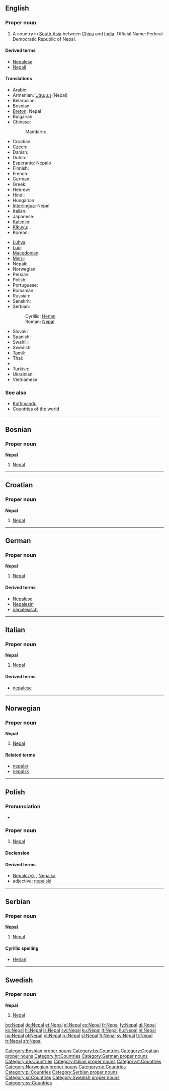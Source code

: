 {{also|Népal}}
==English==
{{wikipedia}}

===Proper noun===
{{en-proper-noun}}

# A country in [[South Asia]] between [[China]] and [[India]]. Official Name: Federal Democratic Republic of Nepal.

====Derived terms====
* [[Nepalese]]
* [[Nepali]]

====Translations====
{{trans-top|Federal Democratic Republic of Nepal}}
* Arabic: {{t|ar|نيبال|m|tr=nibaal|sc=Arab}}
* Armenian: [[Նեպալ]] (Nepal)
* Belarusian: {{t|be|Непал|m|tr=Nepál|sc=Cyrl}}
* Bosnian: {{t-|bs|Nepal|m}}
* [[Breton]]: Nepal
* Bulgarian: {{t|bg|Непал|f|tr=Nepal|sc=Cyrl}}
* Chinese:
*: Mandarin: {{t|zh|尼泊爾|sc=Hani}},  {{t|zh|尼泊尔|tr=Níbó'ěr|sc=Hani}}
* Croatian: {{t-|hr|Nepal|m}}
* Czech: {{t-|cs|Nepál|m}}
* Danish: {{t-|da|Nepal}}
* Dutch: {{t+|nl|Nepal}}
* Esperanto: [[Nepalo]]
* Finnish: {{t+|fi|Nepal}}
* French: {{t+|fr|Népal|m}}
* German: {{t+|de|Nepal}}
* Greek: {{t+|el|Νεπάλ|sc=Grek}}
* Hebrew: {{t|he|נפאל|tr=nepal|sc=Hebr}}
* Hindi: {{t|hi|नेपाल|tr=Nepāl|sc=Deva}}
* Hungarian: {{t+|hu|Nepál}}
* [[Interlingua]]: Nepal
* Italian: {{t-|it|Nepal|m}}
* Japanese: {{t+|ja|ネパール|tr=nepāru|sc=Jpan}}
* [[Kalenjin]]: {{tø|kln|Nepal}}
* [[Kikuyu]]: {{tø|ki|Nepal}},  {{tø|ki|Nepal}}
* Korean: {{t|ko|네팔|tr=Nepal|sc=Kore}}
{{trans-mid}}
* [[Luhya]]: {{tø|luy|Nepal}}
* [[Luo]]: {{tø|luo|Nepal}}
* [[Macedonian]]: {{t+|mk|Непал|m|tr=Népal|sc=Cyrl|xs=Macedonian}}
* [[Meru]]: {{tø|mer|Nepal}}
* Nepali: {{t|ne|नेपाल|tr=Nepāl|sc=Deva}}
* Norwegian: {{t+|no|Nepal}}
* Persian: {{t-|fa|نپال|tr=Nepâl|sc=fa-Arab|xs=Persian}}
* Polish: {{t+|pl|Nepal|m}}
* Portuguese: {{t+|pt|Nepal}}
* Romanian: {{t-|ro|Nepal|n}}
* Russian: {{t+|ru|Непал|m|tr=Nepál|sc=Cyrl}}
* Sanskrit: {{t|sa|नेपाल|sc=Deva}}
* Serbian:
*: Cyrillic: [[Непал#Serbian|Непал]] {{m}}
*: Roman: [[Nepal#Serbian|Nepal]] {{m}}
* Slovak: {{t-|sk|Nepál}}
* Spanish: {{t+|es|Nepal}}
* Swahili: {{t+|sw|Nepal|xs=Swahili}}
* Swedish: {{t+|sv|Nepal}}
* [[Tamil]]: {{t|ta|நேபாளம்|sc=Taml}}
* Thai: {{t|th|ประเทศเนปาล|sc=Thai}}
* {{trreq|Tibetan}}
* Turkish: {{t+|tr|Nepal}}
* Ukrainian: {{t|uk|Непал|m|tr=Nepál|sc=Cyrl}}
* Vietnamese: {{t|vi|Nepal}}
{{trans-bottom}}

===See also===
* [[Kathmandu]]
* [[Appendix:Countries of the world|Countries of the world]]

----

==Bosnian==

===Proper noun===
'''Nepal''' {{m}}

# [[#English|Nepal]]

[[Category:Bosnian proper nouns]]
[[Category:bs:Countries]]

----

==Croatian==

===Proper noun===
'''Nepal''' {{m}}

# [[#English|Nepal]]

[[Category:Croatian proper nouns]]
[[Category:hr:Countries]]

----

==German==
{{wikipedia|lang=de}}

===Proper noun===
'''Nepal''' {{n}}

# [[#English|Nepal]]

====Derived terms====
* [[Nepalese]]
* [[Nepalesin]]
* [[nepalesisch]]

[[Category:German proper nouns]]
[[Category:de:Countries]]

----

==Italian==
{{wikipedia|lang=it}}

===Proper noun===
'''Nepal''' {{m}}

# [[#English|Nepal]]

====Derived terms====
* [[nepalese]]

[[Category:Italian proper nouns]]
[[Category:it:Countries]]

----

==Norwegian==

===Proper noun===
'''Nepal'''

# [[#English|Nepal]]

====Related terms====
* [[nepaler]]
* [[nepalsk]]

[[Category:Norwegian proper nouns]]
[[Category:no:Countries]]

----

==Polish==

===Pronunciation===
* {{IPA|/ˈnɛpal/|lang=pl}}

===Proper noun===
{{infl|pl|proper noun|g=m}}

# [[#English|Nepal]]

====Declension====
{{pl-decl-noun-sing
|Nepal
|Nepalu
|Nepalowi
|Nepal
|Nepalem
|Nepalu
|Nepalu
}}

====Derived terms====
* [[Nepalczyk]] {{m}}, [[Nepalka]] {{f}}
* adjective: [[nepalski]]

[[Category:pl:Countries]]

----

==Serbian==

===Proper noun===
'''Nepal''' {{m}}

# [[#English|Nepal]]

====Cyrillic spelling====
* [[Непал#Serbian|Непал]]

[[Category:Serbian proper nouns]]
[[Category:sr:Countries]]

----

==Swedish==

===Proper noun===
'''Nepal'''

# [[#English|Nepal]]

[[Category:Swedish proper nouns]]
[[Category:sv:Countries]]

[[bg:Nepal]]
[[de:Nepal]]
[[et:Nepal]]
[[el:Nepal]]
[[es:Nepal]]
[[fr:Nepal]]
[[fy:Nepal]]
[[gl:Nepal]]
[[ko:Nepal]]
[[hi:Nepal]]
[[is:Nepal]]
[[sw:Nepal]]
[[ku:Nepal]]
[[lt:Nepal]]
[[hu:Nepal]]
[[nl:Nepal]]
[[no:Nepal]]
[[pl:Nepal]]
[[pt:Nepal]]
[[ru:Nepal]]
[[sl:Nepal]]
[[fi:Nepal]]
[[sv:Nepal]]
[[tt:Nepal]]
[[tr:Nepal]]
[[zh:Nepal]]